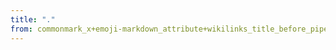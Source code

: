 ```yaml
---
title: "."
from: commonmark_x+emoji-markdown_attribute+wikilinks_title_before_pipe
---
```


<div class="sphinx-docs">
<section id="common">
</div>
</section>